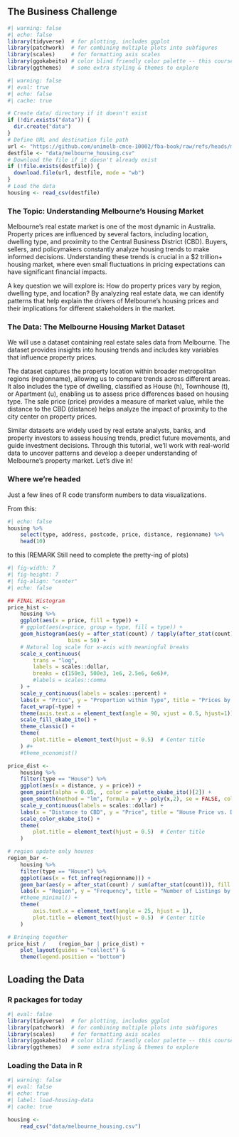 ## The Business Challenge

```r
#| warning: false
#| echo: false
library(tidyverse)  # for plotting, includes ggplot
library(patchwork)  # for combining multiple plots into subfigures
library(scales)     # for formatting axis scales
library(ggokabeito) # color blind friendly color palette -- this course's default
library(ggthemes)   # some extra styling & themes to explore
```

```r
#| warning: false
#| eval: true
#| echo: false
#| cache: true

# Create data/ directory if it doesn't exist
if (!dir.exists("data")) {
  dir.create("data")
}
# Define URL and destination file path
url <- "https://github.com/unimelb-cmce-10002/fba-book/raw/refs/heads/main/data/melbourne_housing.csv"
destfile <- "data/melbourne_housing.csv"
# Download the file if it doesn't already exist
if (!file.exists(destfile)) {
  download.file(url, destfile, mode = "wb")
}
# Load the data
housing <- read_csv(destfile)
```

### The Topic: Understanding Melbourne’s Housing Market {.unnumbered}

Melbourne’s real estate market is one of the most dynamic in Australia. Property prices are influenced by several factors, including location, dwelling type, and proximity to the Central Business District (CBD). Buyers, sellers, and policymakers constantly analyze housing trends to make informed decisions. Understanding these trends is crucial in a $2 trillion+ housing market, where even small fluctuations in pricing expectations can have significant financial impacts.

A key question we will explore is: How do property prices vary by region, dwelling type, and location? By analyzing real estate data, we can identify patterns that help explain the drivers of Melbourne’s housing prices and their implications for different stakeholders in the market.

### The Data: The Melbourne Housing Market Dataset {.unnumbered}

We will use a dataset containing real estate sales data from Melbourne. The dataset provides insights into housing trends and includes key variables that influence property prices.

The dataset captures the property location within broader metropolitan regions (regionname), allowing us to compare trends across different areas. It also includes the type of dwelling, classified as House (h), Townhouse (t), or Apartment (u), enabling us to assess price differences based on housing type. The sale price (price) provides a measure of market value, while the distance to the CBD (distance) helps analyze the impact of proximity to the city center on property prices.

Similar datasets are widely used by real estate analysts, banks, and property investors to assess housing trends, predict future movements, and guide investment decisions. Through this tutorial, we’ll work with real-world data to uncover patterns and develop a deeper understanding of Melbourne’s property market. Let's dive in!

### Where we're headed {.unnumbered}

Just a few lines of R code transform numbers to data visualizations.

From this:

```r
#| echo: false 
housing %>%
    select(type, address, postcode, price, distance, regionname) %>%
    head(10)
```

to this (REMARK Still need to complete the pretty-ing of plots)

```r
#| fig-width: 7
#| fig-height: 7
#| fig-align: "center"
#| echo: false

## FINAL Histogram
price_hist <-
    housing %>%
    ggplot(aes(x = price, fill = type)) +
    # ggplot(aes(x=price, group = type, fill = type)) +
    geom_histogram(aes(y = after_stat(count) / tapply(after_stat(count), after_stat(PANEL), sum)[after_stat(PANEL)]),
                   bins = 50) +
    # Natural log scale for x-axis with meaningful breaks
    scale_x_continuous(
        trans = "log",
        labels = scales::dollar,
        breaks = c(150e3, 500e3, 1e6, 2.5e6, 6e6)#,
        #labels = scales::comma
    ) +
    scale_y_continuous(labels = scales::percent) +
    labs(x = "Price", y = "Proportion within Type", title = "Prices by Dwelling Type") + 
    facet_wrap(~type) +
    theme(axis.text.x = element_text(angle = 90, vjust = 0.5, hjust=1)) +
    scale_fill_okabe_ito() +
    theme_classic() + 
    theme(
        plot.title = element_text(hjust = 0.5)  # Center title
    ) #+
    #theme_economist()

price_dist <-
    housing %>%
    filter(type == "House") %>%
    ggplot(aes(x = distance, y = price)) +
    geom_point(alpha = 0.05, , color = palette_okabe_ito()[2]) +
    geom_smooth(method = "lm", formula = y ~ poly(x,2), se = FALSE, color = palette_okabe_ito()[6], linewidth = 1) +
    scale_y_continuous(labels = scales::dollar) +
    labs(x = "Distance to CBD", y = "Price", title = "House Price vs. Distance") +
    scale_color_okabe_ito() +
    theme(
        plot.title = element_text(hjust = 0.5)  # Center title
    ) 

# region update only houses
region_bar <- 
    housing %>%
    filter(type == "House") %>%
    ggplot(aes(x = fct_infreq(regionname))) +
    geom_bar(aes(y = after_stat(count) / sum(after_stat(count))), fill = palette_okabe_ito()[2]) +
    labs(x = "Region", y = "Frequency", title = "Number of Listings by Region") +
    #theme_minimal() +
    theme(
        axis.text.x = element_text(angle = 25, hjust = 1),
        plot.title = element_text(hjust = 0.5)  # Center title
    ) 

# Bringing together 
price_hist /    (region_bar | price_dist) + 
    plot_layout(guides = "collect") & 
    theme(legend.position = "bottom")

```

## Loading the Data

### R packages for today {.unnumbered}

```r
#| eval: false
library(tidyverse)  # for plotting, includes ggplot
library(patchwork)  # for combining multiple plots into subfigures
library(scales)     # for formatting axis scales
library(ggokabeito) # color blind friendly color palette -- this course's default
library(ggthemes)   # some extra styling & themes to explore
```

### Loading the Data in R {.unnumbered}

```r
#| warning: false
#| eval: false
#| echo: true
#| label: load-housing-data
#| cache: true

housing <-
    read_csv("data/melbourne_housing.csv")
```